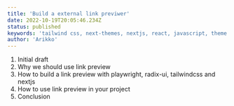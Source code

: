 ```yaml
---
title: 'Build a external link previwer'
date: 2022-10-19T20:05:46.234Z
status: published
keywords: 'tailwind css, next-themes, nextjs, react, javascript, theme toggle'
author: 'Arikko'
---
```


1. Initial draft
2. Why we should use link preview
3. How to build a link preview with playwright, radix-ui, tailwindcss and nextjs
4. How to use link preview in your project
5. Conclusion
